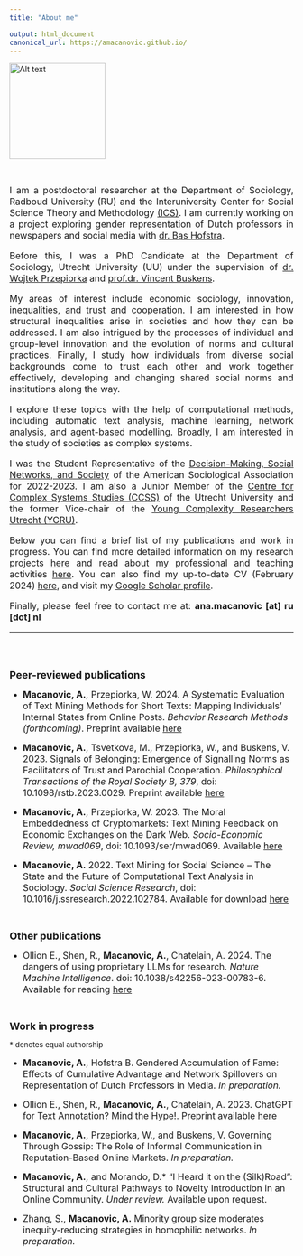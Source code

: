 ```yaml
---
title: "About me"

output: html_document
canonical_url: https://amacanovic.github.io/
---
```



![Alt text](./profile_photo_small_2.jpg){width=170px, height=170px}\


</br>

<div style="text-align: justify">
<font size="3.5"> 
I am a postdoctoral researcher at the Department of Sociology, Radboud University (RU)
and the Interuniversity Center for Social Science Theory and 
Methodology [(ICS)](http://ics-graduateschool.nl/). I am currently working on a project
exploring gender representation of Dutch professors in newspapers and social media
with [dr. Bas Hofstra](https://www.bashofstra.com/).

Before this, I was a PhD Candidate at the Department of Sociology, Utrecht 
University (UU) under the supervision of [dr. Wojtek Przepiorka](https://equail.org/) and 
[prof.dr. Vincent Buskens](https://www.uu.nl/medewerkers/vbuskens). 

My areas of interest include economic sociology, innovation, inequalities,
and trust and cooperation. I am  interested in how structural inequalities arise 
in societies and how they can be addressed. I am also intrigued by the processes
of individual and group-level innovation and the evolution of norms and cultural
practices. Finally, I study how individuals from diverse social 
backgrounds come to trust each other and work together effectively, developing
and changing shared social norms and institutions along the way.

I explore these topics with the help of computational methods, including automatic
text analysis, machine learning, network analysis, and agent-based modelling. Broadly, I am interested in the study of societies as complex systems.

I was the Student Representative of the 
[Decision-Making, Social Networks, and Society](https://www.asanet.org/asa_sections/rationality-and-society/) 
of the American Sociological Association for 2022-2023. I am also a
Junior Member of the [Centre for Complex Systems Studies (CCSS)](https://www.uu.nl/en/research/centre-for-complex-systems-studies-ccss/) 
of the Utrecht University and the former Vice-chair of the [Young Complexity Researchers Utrecht (YCRU)](https://www.uu.nl/en/research/centre-for-complex-systems-studies-ccss/about-us/young-complexity-researchers-utrecht-ycru).

Below you can find a brief list of my publications and work in progress. 
You can find more detailed information on my research projects [here](https://amacanovic.github.io/research.html)
and read about my professional
and teaching activities [here](https://amacanovic.github.io/activities.html).
You can also find my up-to-date CV (February 2024) [here](https://amacanovic.github.io/Macanovic_CV_23_2_2024.pdf), 
and visit my [Google Scholar profile](https://scholar.google.com/citations?hl=en&user=s5D67kwAAAAJ).


Finally, please feel free to contact me at: **ana.macanovic [at] ru [dot] nl **

</font>
</div>
-----------------
</br>
</br>
</br>
<font size="4"> **Peer-reviewed publications** </font>

 - <font size="3.5"> **Macanovic, A.**, Przepiorka, W. 2024. A Systematic Evaluation of Text Mining Methods for Short Texts: Mapping Individuals’ Internal States from Online Posts. *Behavior Research Methods (forthcoming)*. Preprint available [here](https://osf.io/preprints/socarxiv/cerzs/) </font>

 - <font size="3.5"> **Macanovic, A.**, Tsvetkova, M., Przepiorka, W., and Buskens, V. 2023. Signals of
Belonging: Emergence of Signalling Norms as Facilitators of Trust and Parochial
Cooperation. *Philosophical Transactions of the Royal Society B, 379*, doi: 10.1098/rstb.2023.0029. Preprint available [here](https://osf.io/preprints/socarxiv/acr82/) </font>


 - <font size="3.5"> **Macanovic, A.**, Przepiorka, W. 2023. The Moral Embeddedness of Cryptomarkets: Text Mining Feedback on Economic Exchanges on the Dark Web. *Socio-Economic Review, mwad069*, doi: 10.1093/ser/mwad069. Available [here](https://academic.oup.com/ser/advance-article/doi/10.1093/ser/mwad069/7499725)  </font>


 - <font size="3.5"> **Macanovic, A.** 2022. Text Mining for Social Science – The State and the
Future of Computational Text Analysis in Sociology. *Social Science
Research*, doi: 10.1016/j.ssresearch.2022.102784. Available for download [here](https://amacanovic.github.io/Macanovic_text_mining_SSR_2022.pdf)</font>

</br>


<font size="4"> **Other publications** </font> 

 - <font size="3.5"> Ollion E., Shen, R., **Macanovic, A.**, Chatelain, A. 2024. The dangers of using proprietary LLMs for research. *Nature Machine Intelligence*. doi: 10.1038/s42256-023-00783-6. Available for reading [here](https://rdcu.be/dwCE2) </font>

</br>


<font size="4"> **Work in progress** </font>

<font size="2"> * denotes equal authorship </font> 

 - <font size="3.5"> **Macanovic, A.**, Hofstra B. Gendered Accumulation of Fame: Effects of Cumulative Advantage and Network Spillovers on Representation of Dutch Professors in Media. *In preparation.* </font>

 - <font size="3.5"> Ollion E., Shen, R., **Macanovic, A.**, Chatelain, A. 2023. ChatGPT for Text Annotation? Mind the Hype!. Preprint available [here](https://osf.io/preprints/socarxiv/x58kn/)</font>


 - <font size="3.5"> **Macanovic, A.**, Przepiorka, W., and Buskens, V. Governing Through Gossip: The Role of Informal Communication in Reputation-Based Online Markets. *In preparation.* </font>
 

- <font size="3.5"> **Macanovic, A.**, and Morando, D.* “I Heard it on the (Silk)Road”: Structural and Cultural Pathways to Novelty Introduction in an Online Community. *Under review.* Available upon request. </font>


 - <font size="3.5"> Zhang, S., **Macanovic, A.** Minority group size moderates inequity-reducing strategies in homophilic networks. *In preparation.* </font>
